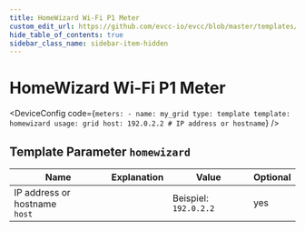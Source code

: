 ```yaml
---
title: HomeWizard Wi-Fi P1 Meter
custom_edit_url: https://github.com/evcc-io/evcc/blob/master/templates/definition/meter/homewizard.yaml
hide_table_of_contents: true
sidebar_class_name: sidebar-item-hidden
---
```



# HomeWizard Wi-Fi P1 Meter

<div className="device-detail-container">
  <div className="device-detail-content">
    <DeviceFeatures features="" />

<DeviceConfig code={`meters:
    - name: my_grid
      type: template
      template: homewizard
      usage: grid
      host: 192.0.2.2 # IP address or hostname`}  />
  </div>
  <div className="device-detail-icon">
    <evcc-icon
      type="meter"
      name="homewizard-wi-fi-p1-meter"
      size="400px"
      alt="HomeWizard Wi-Fi P1 Meter"
      className="device-detail-icon-img"
    ></evcc-icon>
  </div>
</div>

## Template Parameter `homewizard`

| Name | Explanation | Value | Optional |
|-----------|-------------|-------|----------|
| IP address or hostname<br/>`host` |  | Beispiel: `192.0.2.2` | yes |

